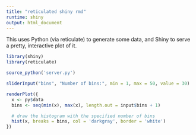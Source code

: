 ```yaml
---
title: "reticulated shiny rmd"
runtime: shiny
output: html_document
---
```


This uses Python (via reticulate) to generate some data, and Shiny to serve a pretty, interactive plot of it.

```r
library(shiny)
library(reticulate)

source_python('server.py')

sliderInput("bins", "Number of bins:", min = 1, max = 50, value = 30)

renderPlot({
  x <- py$data
  bins <- seq(min(x), max(x), length.out = input$bins + 1)

  # draw the histogram with the specified number of bins
  hist(x, breaks = bins, col = 'darkgray', border = 'white')
})
```
